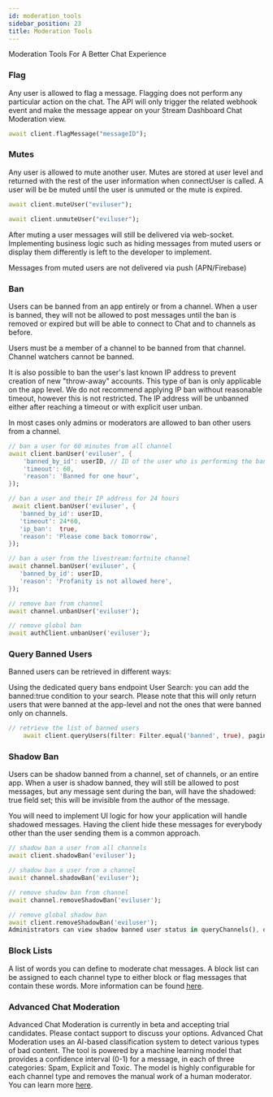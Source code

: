 ```yaml
---
id: moderation_tools
sidebar_position: 23
title: Moderation Tools
---
```


Moderation Tools For A Better Chat Experience

### Flag

Any user is allowed to flag a message.
Flagging does not perform any particular action on the chat.
The API will only trigger the related webhook event and make the message appear on your Stream Dashboard Chat Moderation view.

```dart
await client.flagMessage("messageID");
```

### Mutes

Any user is allowed to mute another user.
Mutes are stored at user level and returned with the rest of the user information when connectUser is called.
A user will be be muted until the user is unmuted or the mute is expired.

```dart
await client.muteUser("eviluser");

await client.unmuteUser("eviluser");
```

After muting a user messages will still be delivered via web-socket.
Implementing business logic such as hiding messages from muted users or display them differently is left to the developer to implement.

Messages from muted users are not delivered via push (APN/Firebase)

### Ban

Users can be banned from an app entirely or from a channel. When a user is banned, they will not be allowed to post messages until the ban is removed or expired but will be able to connect to Chat and to channels as before.

Users must be a member of a channel to be banned from that channel. Channel watchers cannot be banned.

It is also possible to ban the user's last known IP address to prevent creation of new "throw-away" accounts. This type of ban is only applicable on the app level. We do not recommend applying IP ban without reasonable timeout, however this is not restricted. The IP address will be unbanned either after reaching a timeout or with explicit user unban.

In most cases only admins or moderators are allowed to ban other users from a channel.

```dart
// ban a user for 60 minutes from all channel
await client.banUser('eviluser', {
    'banned_by_id': userID, // ID of the user who is performing the ban (Server-side auth)
    'timeout': 60,
    'reason': 'Banned for one hour',
});

// ban a user and their IP address for 24 hours
 await client.banUser('eviluser', {
   'banned_by_id': userID,
   'timeout': 24*60,
   'ip_ban':  true,
   'reason': 'Please come back tomorrow',
});

// ban a user from the livestream:fortnite channel
await channel.banUser('eviluser', {
   'banned_by_id': userID,
   'reason': 'Profanity is not allowed here',
});

// remove ban from channel
await channel.unbanUser('eviluser');

// remove global ban
await authClient.unbanUser('eviluser');
```

### Query Banned Users

Banned users can be retrieved in different ways:

Using the dedicated query bans endpoint
User Search: you can add the banned:true condition to your search. Please note that this will only return users that were banned at the app-level and not the ones that were banned only on channels.

```dart
// retrieve the list of banned users
    await client.queryUsers(filter: Filter.equal('banned', true), pagination: PaginationParams(limit:10, offset:0));
```

### Shadow Ban

Users can be shadow banned from a channel, set of channels, or an entire app. When a user is shadow banned, they will still be allowed to post messages, but any message sent during the ban, will have the shadowed: true field set; this will be invisible from the author of the message.

You will need to implement UI logic for how your application will handle shadowed messages. Having the client hide these messages for everybody other than the user sending them is a common approach.

```dart
// shadow ban a user from all channels
await client.shadowBan('eviluser');

// shadow ban a user from a channel
await channel.shadowBan('eviluser');

// remove shadow ban from channel
await channel.removeShadowBan('eviluser');

// remove global shadow ban
await client.removeShadowBan('eviluser');
Administrators can view shadow banned user status in queryChannels(), queryMembers() and queryUsers().
```

### Block Lists

A list of words you can define to moderate chat messages.
A block list can be assigned to each channel type to either block or flag messages that contain these words.
More information can be found [here](https://getstream.io/chat/docs/react/block_lists/?language=dart).

### Advanced Chat Moderation

Advanced Chat Moderation is currently in beta and accepting trial candidates. Please contact support to discuss your options.
Advanced Chat Moderation uses an AI-based classification system to detect various types of bad content.
The tool is powered by a machine learning model that provides a confidence interval (0-1) for a message,
in each of three categories: Spam, Explicit and Toxic.
The model is highly configurable for each channel type and removes the manual work of a human moderator. You can learn more [here](https://getstream.io/chat/docs/react/advanced_moderation_beta/?language=dart).